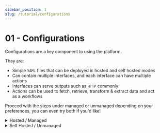 ```yaml
---
sidebar_position: 1
slug: /tutorial/configurations
---
```


# 01 - Configurations

Configurations are a key component to using the platform. 

They are:
- Simple `YAML` files that can be deployed in hosted and self hosted modes
- Can contain multiple interfaces, and each interface can have multiple actions
- Interfaces can serve outputs such as `HTTP` commonly
- Actions can be used to fetch, retrieve, transform & extract data and act as a workflows

Proceed with the steps under managed or unmanaged depending on your preferences, you can even try both if you'd like!

<details>
    <summary>Hosted / Managed</summary>

    In the web interface you can simply upload your config files, and choose to deploy it to `staging` or `production`, revision control is also available.
    
    - Log in -> https://app.airpipe.io/
    - Navigate to -> https://app.airpipe.io/configurations
        - This lists all your currently deployed (hosted) configurations and their deployment status
        - Take note of your API endpoints, the format is:
            -  `https://api.airpipe.io/<org_uuid>/<environment>/<your_route>`
    - Click `Add New` under `Configurations` in the left hand menu, or navigate to -> https://app.airpipe.io/configuration/add
        - This is where you can optionally paste in and edit any configuration you like
</details>

<details>
    <summary>Self Hosted / Unmanaged</summary>


    You can tell the `airpipe` binary to target any directory to serve/run these configs.

    - Navigate to where you installed the binary too
    - Create a configs directory if necessary
    - Construct the following command, substituting your API key from the prior step, and your configs directory path
        ```sh
        ./airpipe --api-key enter-your-api-key --config-dir /path/to/configs
        ```
        - These can also be supplied as environment variables that you can see by running the help command 
            ```
            ./airpipe server --help
            ```
    - Run the command, and if successful you will see some log output in your terminal, if no errors are present everything is good

</details>